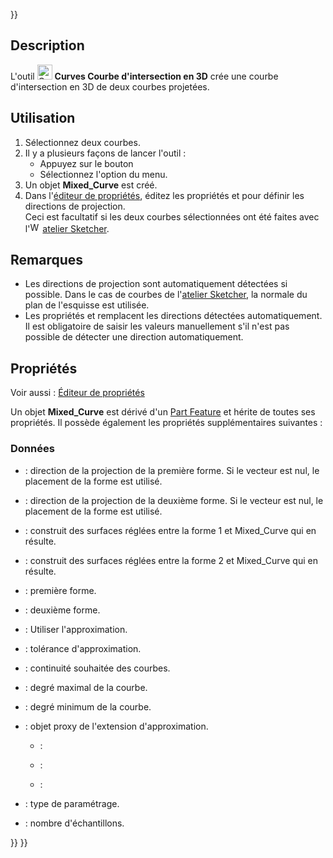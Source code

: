 <languages/>
{{UnfinishedDocu{{#translation:}}}}

{{Docnav/fr
|[[Curves_EditableSpline/fr|B-spline]]
|[[Curves_ExtendCurve/fr|Étendre une courbe]]
|[[Curves_Workbench/fr|Atelier Curves]]
|IconL=Curves_EditableSpline.svg
|IconR=Curves_ExtendCurve.svg
|IconC=Curves_workbench_icon.svg
}}

{{GuiCommand/fr
|Name=Curves MixedCurve
|Name/fr=Curves Courbe d'intersection en 3D
|MenuLocation=Curves → Mixed curve
|Workbenches=[[Curves_Workbench/fr|Curves]]
}}

==Description==

L'outil [[Image:Curves_MixedCurve.svg|24px]] '''Curves Courbe d'intersection en 3D''' crée une courbe d'intersection en 3D de deux courbes projetées.

<span id="Usage"></span>
==Utilisation==

# Sélectionnez deux courbes.
# Il y a plusieurs façons de lancer l'outil :
#* Appuyez sur le bouton {{Button|[[Image:Curves_MixedCurve.svg|16px]] [[Curves_MixedCurve/fr|Mixed curve]]}}
#* Sélectionnez l'option {{MenuCommand|Curves → [[Image:Curves_MixedCurve.svg|16px]] Mixed curve}} du menu.
# Un objet '''Mixed_Curve''' est créé.
# Dans l'[[Property_editor/fr|éditeur de propriétés]], éditez les propriétés {{PropertyData|Direction1}} et {{PropertyData|Direction2}} pour définir les directions de projection.<br>Ceci est facultatif si les deux courbes sélectionnées ont été faites avec l'[[Image:Workbench_Sketcher.svg|16px]] [[Sketcher_Workbench/fr|atelier Sketcher]].

<span id="Notes"></span>
==Remarques==

* Les directions de projection sont automatiquement détectées si possible. Dans le cas de courbes de l'[[Sketcher_Workbench/fr|atelier Sketcher]], la normale du plan de l'esquisse est utilisée.
* Les propriétés {{PropertyData|Direction1}} et {{PropertyData|Direction2}} remplacent les directions détectées automatiquement. Il est obligatoire de saisir les valeurs manuellement s'il n'est pas possible de détecter une direction automatiquement.

<span id="Properties"></span>
==Propriétés==

Voir aussi : [[Property_editor/fr|Éditeur de propriétés]]

Un objet '''Mixed_Curve''' est dérivé d'un [[Part_Feature/fr|Part Feature]] et hérite de toutes ses propriétés. Il possède également les propriétés supplémentaires suivantes :

<span id="Data"></span>
===Données===

{{TitleProperty|Mixed Curve}}

* {{PropertyData|Direction1|Vector}} : direction de la projection de la première forme. Si le vecteur est nul, le placement de la forme est utilisé.
* {{PropertyData|Direction2|Vecteur}} : direction de la projection de la deuxième forme. Si le vecteur est nul, le placement de la forme est utilisé.
* {{PropertyData|Fill Face1|Bool}} : construit des surfaces réglées entre la forme 1 et Mixed_Curve qui en résulte.
* {{PropertyData|Fill Face2|Bool}} : construit des surfaces réglées entre la forme 2 et Mixed_Curve qui en résulte.
* {{PropertyData|Shape1|Link}} : première forme.
* {{PropertyData|Shape2|Link}} : deuxième forme.

{{TitleProperty|Shape Approximation}}

* {{PropertyData|Active|Bool}} : Utiliser l'approximation.
* {{PropertyData|Approx Tolerance|Float}} : tolérance d'approximation.
* {{PropertyData|Continuity|Enumeration}} : continuité souhaitée des courbes.
* {{PropertyData|Degree Max|Integer}} : degré maximal de la courbe.
* {{PropertyData|Degree Min|Integer}} : degré minimum de la courbe.
* {{PropertyData|Extension Proxy|PythonObject}} : objet proxy de l'extension d'approximation.
** {{Value|ChordLength}} :
** {{Value|Centripetal}} :
** {{Value|Uniform}} :
* {{PropertyData|Parametrization|Enumeration}} : type de paramétrage.
* {{PropertyData|Samples|Integer}} : nombre d'échantillons.


{{Docnav/fr
|[[Curves_EditableSpline/fr|B-spline]]
|[[Curves_ExtendCurve/fr|Étendre une courbe]]
|[[Curves_Workbench/fr|Atelier Curves]]
|IconL=Curves_EditableSpline.svg
|IconR=Curves_ExtendCurve.svg
|IconC=Curves_workbench_icon.svg
}}

{{Curves Tools navi{{#translation:}}}}
{{Userdocnavi{{#translation:}}}}